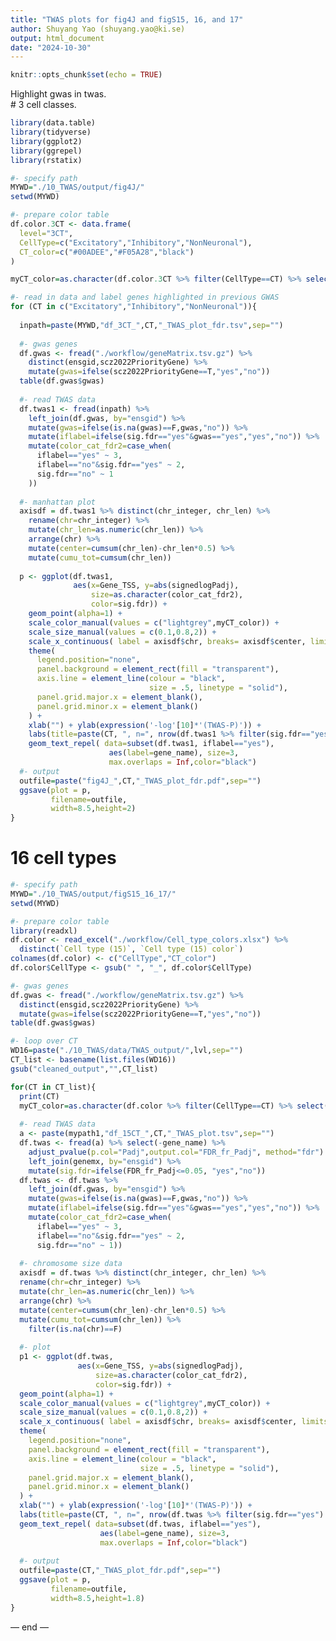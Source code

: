 ```yaml
---
title: "TWAS plots for fig4J and figS15, 16, and 17"
author: Shuyang Yao (shuyang.yao@ki.se)
output: html_document
date: "2024-10-30"
---
```


```r
knitr::opts_chunk$set(echo = TRUE)
```
  
Highlight gwas in twas.  
# 3 cell classes.  
```r
library(data.table)
library(tidyverse)
library(ggplot2)
library(ggrepel)
library(rstatix)

#- specify path
MYWD="./10_TWAS/output/fig4J/"
setwd(MYWD)

#- prepare color table
df.color.3CT <- data.frame(
  level="3CT",
  CellType=c("Excitatory","Inhibitory","NonNeuronal"),
  CT_color=c("#00ADEE","#F05A28","black")
)

myCT_color=as.character(df.color.3CT %>% filter(CellType==CT) %>% select(CT_color))

#- read in data and label genes highlighted in previous GWAS
for (CT in c("Excitatory","Inhibitory","NonNeuronal")){
  
  inpath=paste(MYWD,"df_3CT_",CT,"_TWAS_plot_fdr.tsv",sep="")
  
  #- gwas genes
  df.gwas <- fread("./workflow/geneMatrix.tsv.gz") %>%
    distinct(ensgid,scz2022PriorityGene) %>%
    mutate(gwas=ifelse(scz2022PriorityGene==T,"yes","no")) 
  table(df.gwas$gwas)
  
  #- read TWAS data
  df.twas1 <- fread(inpath) %>%
    left_join(df.gwas, by="ensgid") %>%
    mutate(gwas=ifelse(is.na(gwas)==F,gwas,"no")) %>%
    mutate(iflabel=ifelse(sig.fdr=="yes"&gwas=="yes","yes","no")) %>%
    mutate(color_cat_fdr2=case_when(
      iflabel=="yes" ~ 3,
      iflabel=="no"&sig.fdr=="yes" ~ 2,
      sig.fdr=="no" ~ 1
    ))
  
  #- manhattan plot
  axisdf = df.twas1 %>% distinct(chr_integer, chr_len) %>%
    rename(chr=chr_integer) %>%
    mutate(chr_len=as.numeric(chr_len)) %>%
    arrange(chr) %>%
    mutate(center=cumsum(chr_len)-chr_len*0.5) %>%
    mutate(cumu_tot=cumsum(chr_len))
  
  p <- ggplot(df.twas1,
              aes(x=Gene_TSS, y=abs(signedlogPadj),
                  size=as.character(color_cat_fdr2),
                  color=sig.fdr)) +
    geom_point(alpha=1) +
    scale_color_manual(values = c("lightgrey",myCT_color)) +
    scale_size_manual(values = c(0.1,0.8,2)) +
    scale_x_continuous( label = axisdf$chr, breaks= axisdf$center, limits = c(0,max(axisdf$cumu_tot))) +
    theme( 
      legend.position="none",
      panel.background = element_rect(fill = "transparent"),
      axis.line = element_line(colour = "black", 
                               size = .5, linetype = "solid"),
      panel.grid.major.x = element_blank(),
      panel.grid.minor.x = element_blank()
    ) +
    xlab("") + ylab(expression('-log'[10]*'(TWAS-P)')) + 
    labs(title=paste(CT, ", n=", nrow(df.twas1 %>% filter(sig.fdr=="yes") %>% distinct(ensgid)),sep="")) +
    geom_text_repel( data=subset(df.twas1, iflabel=="yes"), 
                      aes(label=gene_name), size=3,
                      max.overlaps = Inf,color="black") 
  #- output
  outfile=paste("fig4J_",CT,"_TWAS_plot_fdr.pdf",sep="")
  ggsave(plot = p,
         filename=outfile,
         width=8.5,height=2)
}
```
  
# 16 cell types  
```r
#- specify path
MYWD="./10_TWAS/output/figS15_16_17/"
setwd(MYWD)

#- prepare color table
library(readxl)
df.color <- read_excel("./workflow/Cell_type_colors.xlsx") %>%
  distinct(`Cell type (15)`, `Cell type (15) color`)
colnames(df.color) <- c("CellType","CT_color")
df.color$CellType <- gsub(" ", "_", df.color$CellType)

#- gwas genes
df.gwas <- fread("./workflow/geneMatrix.tsv.gz") %>%
  distinct(ensgid,scz2022PriorityGene) %>%
  mutate(gwas=ifelse(scz2022PriorityGene==T,"yes","no")) 
table(df.gwas$gwas)

#- loop over CT
WD16=paste("./10_TWAS/data/TWAS_output/",lvl,sep="")
CT_list <- basename(list.files(WD16))
gsub("cleaned_output","",CT_list)

for(CT in CT_list){
  print(CT)
  myCT_color=as.character(df.color %>% filter(CellType==CT) %>% select(CT_color))
  
  #- read TWAS data
  a <- paste(mypath1,"df_15CT_",CT,"_TWAS_plot.tsv",sep="")
  df.twas <- fread(a) %>% select(-gene_name) %>%
    adjust_pvalue(p.col="Padj",output.col="FDR_fr_Padj", method="fdr") %>% # calculate fdr
    left_join(genemx, by="ensgid") %>%
    mutate(sig.fdr=ifelse(FDR_fr_Padj<=0.05, "yes","no"))
  df.twas <- df.twas %>%
    left_join(df.gwas, by="ensgid") %>%
    mutate(gwas=ifelse(is.na(gwas)==F,gwas,"no")) %>%
    mutate(iflabel=ifelse(sig.fdr=="yes"&gwas=="yes","yes","no")) %>%
    mutate(color_cat_fdr2=case_when(
      iflabel=="yes" ~ 3,
      iflabel=="no"&sig.fdr=="yes" ~ 2,
      sig.fdr=="no" ~ 1))
  
  #- chromosome size data
  axisdf = df.twas %>% distinct(chr_integer, chr_len) %>%
  rename(chr=chr_integer) %>%
  mutate(chr_len=as.numeric(chr_len)) %>%
  arrange(chr) %>%
  mutate(center=cumsum(chr_len)-chr_len*0.5) %>%
  mutate(cumu_tot=cumsum(chr_len)) %>%
    filter(is.na(chr)==F)
  
  #- plot
  p1 <- ggplot(df.twas, 
               aes(x=Gene_TSS, y=abs(signedlogPadj),
                   size=as.character(color_cat_fdr2),
                   color=sig.fdr)) +
  geom_point(alpha=1) +
  scale_color_manual(values = c("lightgrey",myCT_color)) +
  scale_size_manual(values = c(0.1,0.8,2)) +
  scale_x_continuous( label = axisdf$chr, breaks= axisdf$center, limits = c(0,max(axisdf$cumu_tot))) +
  theme( 
    legend.position="none",
    panel.background = element_rect(fill = "transparent"),
    axis.line = element_line(colour = "black", 
                             size = .5, linetype = "solid"),
    panel.grid.major.x = element_blank(),
    panel.grid.minor.x = element_blank()
  ) +
  xlab("") + ylab(expression('-log'[10]*'(TWAS-P)')) + 
  labs(title=paste(CT, ", n=", nrow(df.twas %>% filter(sig.fdr=="yes") %>% distinct(ensgid)),sep="")) +
  geom_text_repel( data=subset(df.twas, iflabel=="yes"), 
                    aes(label=gene_name), size=3,
                    max.overlaps = Inf,color="black") 
  
  #- output
  outfile=paste(CT,"_TWAS_plot_fdr.pdf",sep="")
  ggsave(plot = p,
         filename=outfile,
         width=8.5,height=1.8)
}

```
  
--- end ---  
